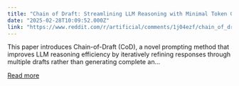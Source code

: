 ```yaml
---
title: "Chain of Draft: Streamlining LLM Reasoning with Minimal Token Generation"
date: "2025-02-28T10:09:52.000Z"
link: "https://www.reddit.com/r/artificial/comments/1j04ezf/chain_of_draft_streamlining_llm_reasoning_with/"
---
```


This paper introduces Chain-of-Draft (CoD), a novel prompting method that improves LLM reasoning efficiency by iteratively refining responses through multiple drafts rather than generating complete an...

[Read more](https://www.reddit.com/r/artificial/comments/1j04ezf/chain_of_draft_streamlining_llm_reasoning_with/)
